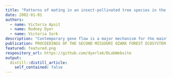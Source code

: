 ```yaml
---
title: "Patterns of mating in an insect-pollinated tree species in the Missouri Ozark Forest Ecosystem Project"
date: 2002-01-01
authors:
  - name: Victoria Apsit
  - name: Rodney Dyer
  - name: Victoria Sork
description: "Contemporary gene flow is a major mechanism for the maintenance of genetic diversity. One component of gene flow is the mating system, which is a composite measure of selfing, mating with relatives, and outcrossing. Although both gene flow and mating patterns contribute to the ecological sustainability of populations, a focus of many forest management plans, these processes are often overlooked in forest management studies. As part of the Missouri Ozark Forest Ecosystem Project (MOFEP) we conducted a study of mating patterns in flowering dogwood (Cornus florida L), an insect-pollinated tree that is abundant and ubiquitous under story tree of upland Missouri Ozark forests. In 1998 and 1999, we collected fruit from over 200 Cornus florida individuals located in six compartments (MOFEP sites 1-6; similar to250-500 ha each), which were subjected to one of three management treatments: even-aged, uneven-aged, and no harvest. To see whether the management treatments influenced tree density surrounding the study trees, we measured and compared tree density across treatments. Because differential germination could reflect either genetic or environmental factors affecting the mating system, we measured germination success on a per maternal tree basis. We then measured the outcrossing rate, the rate of consanguineous mating (mating with relatives), and the effective number of pollen donors for each of the six sites and tested the hypotheses that both treatment and local tree density have no influence on these aspects of mating. Furthermore, the percent germination among mothers was not significantly influenced by the application of forest treatments. Multilocus outcrossing, t(m) (range 0.981-1.000), single locus outcrossing, t(s) (range 0.976-0.996), and the genetic effective number of pollen donors (range 4-11) did not differ among management treatments. For 1998, mating with relatives tended to increase with local density (df=1,28, F=4.07, P=0.053, 1998 only), suggesting local familial structure at the site level. No trend in consanguineous mating was observed in the data collected in 1999. The overall results show that the first cycle of timber harvesting had little effect on insect-mediated pollen movement in C. florida This lack of impact could be due to the fact that the treatments did not alter pollinator behavior. Thus, to evaluate the general impact of forest management on gene flow and mating in woody plants, we recommend ongoing monitoring as management treatments are continued and further studies on additional plant species."
publication: PROCEEDINGS OF THE SECOND MISSOURI OZARK FOREST ECOSYSTEM PROJECT SYMPOSIUM: POST-TREATMENT RESULTS OF THE LANDSCAPE EXPERIMENT
featured: featured.png
respository_url: https://github.com/dyerlab/DLabWebsite
output:
  distill::distill_article:
    self_contained: false
---
```


